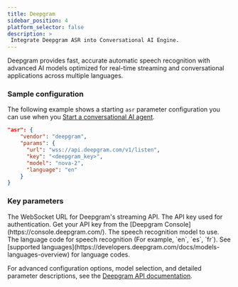 ```yaml
---
title: Deepgram
sidebar_position: 4
platform_selector: false
description: >
 Integrate Deepgram ASR into Conversational AI Engine.
---
```



Deepgram provides fast, accurate automatic speech recognition with advanced AI models optimized for real-time streaming and conversational applications across multiple languages.

### Sample configuration

The following example shows a starting `asr` parameter configuration you can use when you [Start a conversational AI agent](../../rest-api/join).

```json
"asr": {
    "vendor": "deepgram",
    "params": {
      "url": "wss://api.deepgram.com/v1/listen",
      "key": "<deepgram_key>",
      "model": "nova-2",
      "language": "en"
    }
}
```

### Key parameters

<ParameterList title="params" required={true}>
 <Parameter name="url" type="string" required={true}>  
 The WebSocket URL for Deepgram's streaming API. 
 </Parameter>
 <Parameter name="key" type="string" required={true}>
 The API key used for authentication. Get your API key from the [Deepgram Console](https://console.deepgram.com/).
 </Parameter>
 <Parameter name="model" type="string" required={true}>
 The speech recognition model to use. 
 </Parameter>
 <Parameter name="language" type="string" required={true}>  
 The language code for speech recognition (For example, `en`, `es`, `fr`). See [supported languages](https://developers.deepgram.com/docs/models-languages-overview) for language codes.
 </Parameter>
</ParameterList>

For advanced configuration options, model selection, and detailed parameter descriptions, see the [Deepgram API documentation](https://developers.deepgram.com/docs/getting-started-with-live-streaming-audio).